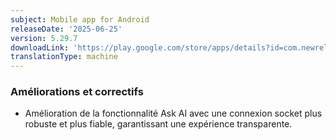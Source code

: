 ```yaml
---
subject: Mobile app for Android
releaseDate: '2025-06-25'
version: 5.29.7
downloadLink: 'https://play.google.com/store/apps/details?id=com.newrelic.rpm'
translationType: machine
---
```


### Améliorations et correctifs

* Amélioration de la fonctionnalité Ask AI avec une connexion socket plus robuste et plus fiable, garantissant une expérience transparente.